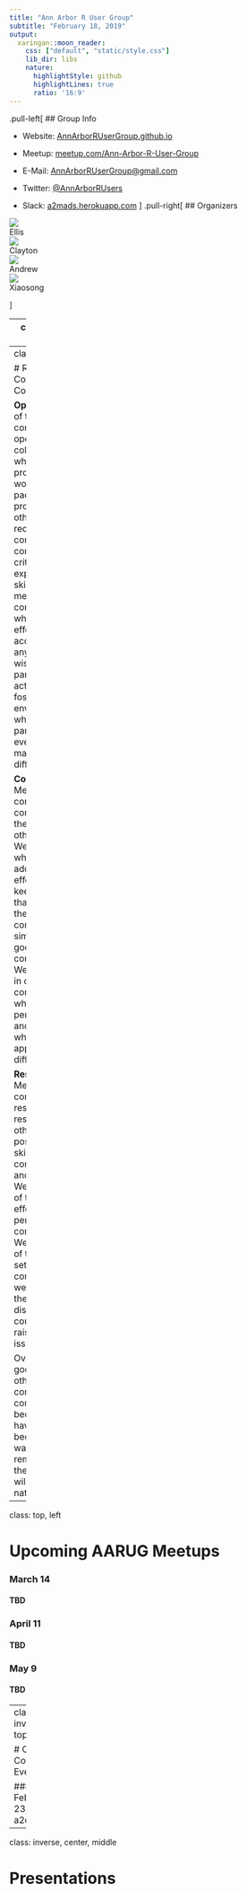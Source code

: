 ```yaml
---
title: "Ann Arbor R User Group"
subtitle: "February 18, 2019"
output:
  xaringan::moon_reader:
    css: ["default", "static/style.css"]
    lib_dir: libs
    nature:
      highlightStyle: github
      highlightLines: true
      ratio: '16:9'
---
```

.pull-left[
## Group Info

- Website: [AnnArborRUserGroup.github.io](https://AnnArborRUserGroup.github.io)

- Meetup: [meetup.com/Ann-Arbor-R-User-Group](http://meetup.com/Ann-Arbor-R-User-Group)

- E-Mail: [AnnArborRUserGroup@gmail.com](AnnArborRUserGroup@gmail.com)

- Twitter: [@AnnArborRUsers](https://twitter.com/annarborrusers)

- Slack: [a2mads.herokuapp.com](a2mads.herokuapp.com)
]
.pull-right[
## Organizers

<div class="grid">
  <div class="card">
  <img src="https://avatars3.githubusercontent.com/u/9932219?v=3&s=96"></img>
  <br>Ellis
  </div>
  
  <div class="col s6 card">
  <img src="https://avatars3.githubusercontent.com/u/5169330?v=3&s=96"></img>
  <br>Clayton
  </div>
  
  <div class="card">
  <img src="https://avatars3.githubusercontent.com/u/8618665?v=3&s=96"></img>
  <br>Andrew
  </div>
  
  <div class="card">
  <img src="https://avatars3.githubusercontent.com/u/4999138?v=3&s=96"></img>
  <br>Xiaosong
  </div>
</div>

]

---
class: center, middle

# Sponsors

<img src="static/RConsortium_Horizontal_Pantone.png"  style="max-width: 30%; display: block; margin: 0 auto;">

<img src="static/spark-logo.jpeg" style="max-width: 30%; display: block; margin: 0 auto;">

---
class: top, left

# R Community Code of Conduct

**Open:** Members of the community are open to collaboration, whether it's on projects, working groups, packages, problems, or otherwise. We're receptive to constructive comment and criticism, as the experiences and skill sets of other members contribute to the whole of our efforts. We're accepting of anyone who wishes to take part in our activities, fostering an environment where all can participate and everyone can make a difference.

**Considerate:** Members of the community are considerate of their peers — other R users. We're thoughtful when addressing the efforts of others, keeping in mind that oftentimes the labor was completed simply for the good of the community. We're attentive in our communications, whether in person or online, and we're tactful when approaching differing views.

**Respectful:** Members of the community are respectful. We're respectful of others, their positions, their skills, their commitments, and their efforts. We're respectful of the volunteer efforts that permeate the R community. We're respectful of the processes set forth in the community, and we work within them. When we disagree, we are courteous in raising our issues.

Overall, we're good to each other. We contribute to this community not because we have to, but because we want to. If we remember that, these guidelines will come naturally.

---
class: top, left

# Upcoming AARUG Meetups

### March 14
#### TBD

### April 11
#### TBD

### May 9
#### TBD

---
class: inverse, top, left

# Other Community Events

### February 23, a2dlearn

---
class: inverse, center, middle

# Presentations
